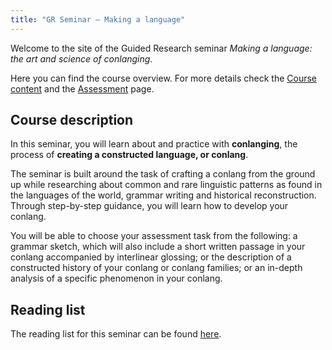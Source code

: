 ```yaml
---
title: "GR Seminar — Making a language"
---
```


Welcome to the site of the Guided Research seminar *Making a language: the art and science of conlanging*.

Here you can find the course overview. For more details check the [Course content](content.qmd) and the [Assessment](assessment.qmd) page.

## Course description

In this seminar, you will learn about and practice with **conlanging**, the process of **creating a constructed language, or conlang**.

The seminar is built around the task of crafting a conlang from the ground up while researching about common and rare linguistic patterns as found in the languages of the world, grammar writing and historical reconstruction. Through step-by-step guidance, you will learn how to develop your conlang.

You will be able to choose your assessment task from the following: a grammar sketch, which will also include a short written passage in your conlang accompanied by interlinear glossing; or the description of a constructed history of your conlang or conlang families; or an in-depth analysis of a specific phenomenon in your conlang.

## Reading list

The reading list for this seminar can be found [here](https://eu01.alma.exlibrisgroup.com/leganto/public/44UOE_INST/lists/38657069480002466?auth=SAML).
